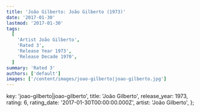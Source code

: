 ```yaml
---
title: 'João Gilberto: João Gilberto (1973)'
date: '2017-01-30'
lastmod: '2017-01-30'
tags:
  [
    'Artist João Gilberto',
    'Rated 3',
    'Release Year 1973',
    'Release Decade 1970',
  ]
summary: 'Rated 3'
authors: ['default']
images: ['/content/images/joao-gilberto|joao-gilberto.jpg']
---
```


  key: 'joao-gilberto|joao-gilberto',
  title: 'João Gilberto',
  release_year: 1973,
  rating: 6,
  rating_date: '2017-01-30T00:00:00.000Z',
  artist: 'João Gilberto',
};

<MusicRating data={data} />
